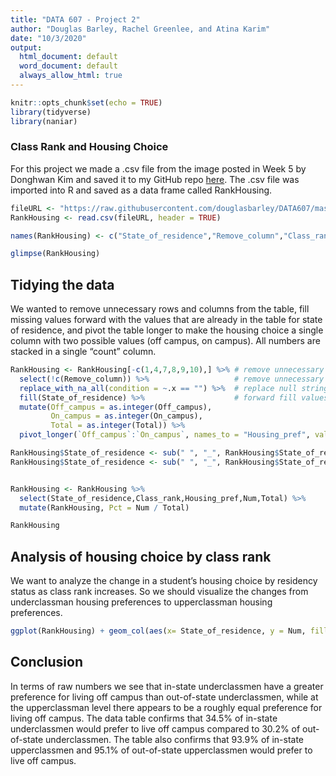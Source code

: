 ```yaml
---
title: "DATA 607 - Project 2"
author: "Douglas Barley, Rachel Greenlee, and Atina Karim"
date: "10/3/2020"
output:
  html_document: default
  word_document: default
  always_allow_html: true
---
```


```r
knitr::opts_chunk$set(echo = TRUE)
library(tidyverse)
library(naniar)
```

### Class Rank and Housing Choice

For this project we made a .csv file from the image posted in Week 5 by Donghwan Kim and saved it to my GitHub repo <a href="https://raw.githubusercontent.com/douglasbarley/DATA607/master/ClassRankAndHousing.csv">here</a>. The .csv file was imported into R and saved as a data frame called RankHousing.

```r
fileURL <- "https://raw.githubusercontent.com/douglasbarley/DATA607/master/ClassRankAndHousing.csv"
RankHousing <- read.csv(fileURL, header = TRUE)

names(RankHousing) <- c("State_of_residence","Remove_column","Class_rank","Off_campus","On_campus","Total")

glimpse(RankHousing)
```

## Tidying the data

We wanted to remove unnecessary rows and columns from the table, fill missing values forward with the values that are already in the table for state of residence, and pivot the table longer to make the housing choice a single column with two possible values (off campus, on campus). All numbers are stacked in a single "count" column.

```r
RankHousing <- RankHousing[-c(1,4,7,8,9,10),] %>% # remove unnecessary rows
  select(!c(Remove_column)) %>%                   # remove unnecessary column
  replace_with_na_all(condition = ~.x == "") %>%  # replace null strings with NA values
  fill(State_of_residence) %>%                    # forward fill values into NA values
  mutate(Off_campus = as.integer(Off_campus),
         On_campus = as.integer(On_campus),
         Total = as.integer(Total)) %>%
  pivot_longer(`Off_campus`:`On_campus`, names_to = "Housing_pref", values_to = "Num", values_drop_na = TRUE)

RankHousing$State_of_residence <- sub(" ", "_", RankHousing$State_of_residence) # run for first space in the values
RankHousing$State_of_residence <- sub(" ", "_", RankHousing$State_of_residence) # rerun for second space in the values


RankHousing <- RankHousing %>%
  select(State_of_residence,Class_rank,Housing_pref,Num,Total) %>%
  mutate(RankHousing, Pct = Num / Total)

RankHousing
```

## Analysis of housing choice by class rank

We want to analyze the change in a student's housing choice by residency status as class rank increases. So we should visualize the changes from underclassman housing preferences to upperclassman housing preferences.

```r
ggplot(RankHousing) + geom_col(aes(x= State_of_residence, y = Num, fill = Housing_pref)) + facet_wrap(~Class_rank)
```

## Conclusion

In terms of raw numbers we see that in-state underclassmen have a greater preference for living off campus than out-of-state underclassmen, while at the upperclassman level there appears to be a roughly equal preference for living off campus. The data table confirms that 34.5% of in-state underclassmen would prefer to live off campus compared to 30.2% of out-of-state underclassmen. The table also confirms that 93.9% of in-state upperclassmen and 95.1% of out-of-state upperclassmen would prefer to live off campus.
